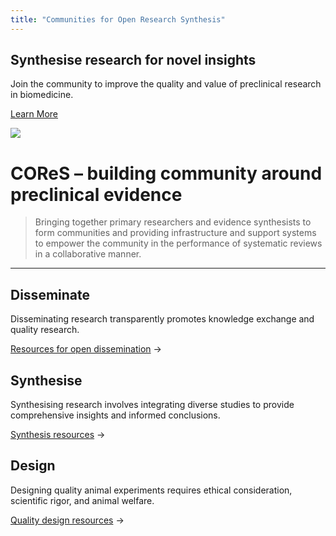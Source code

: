 ```yaml
---
title: "Communities for Open Research Synthesis"
---
```


## Synthesise research for novel insights

Join the community to improve the quality and value of preclinical research in biomedicine.

[Learn More](/what-is-cores/)

![](/images/COReS-Logo-Basic.png)

# COReS – building community around preclinical evidence

> Bringing together primary researchers and evidence synthesists to form communities and providing infrastructure and support systems to empower the community in the performance of systematic reviews in a collaborative manner.

------------------------------------------------------------------------

## Disseminate

Disseminating research transparently promotes knowledge exchange and quality research.

[Resources for open dissemination](/disseminate/) →

## Synthesise

Synthesising research involves integrating diverse studies to provide comprehensive insights and informed conclusions.

[Synthesis resources](/synthesise/) →

## Design

Designing quality animal experiments requires ethical consideration, scientific rigor, and animal welfare.

[Quality design resources](/design/) →
